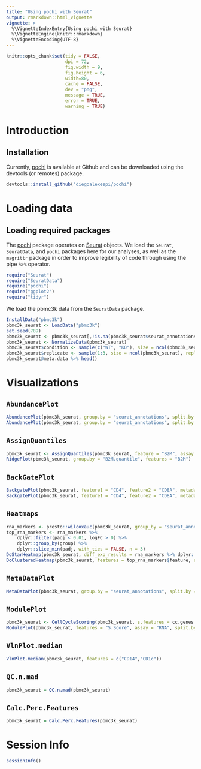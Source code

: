 ```yaml
---
title: "Using pochi with Seurat"
output: rmarkdown::html_vignette
vignette: >
  %\VignetteIndexEntry{Using pochi with Seurat}
  %\VignetteEngine{knitr::rmarkdown}
  %\VignetteEncoding{UTF-8}
---
```



``` r
knitr::opts_chunk$set(tidy = FALSE,
                      dpi = 72,
                      fig.width = 9,
                      fig.height = 6,
                      width=80,
                      cache = FALSE,
                      dev = "png",
                      message = TRUE,
                      error = TRUE,
                      warning = TRUE)
```

# Introduction

## Installation
Currently, [pochi](http://github.com/diegoalexespi/pochi) is available at Github and can be downloaded using the devtools (or remotes) package.
```r
devtools::install_github("diegoalexespi/pochi")
```


# Loading data

## Loading required packages

The [pochi](http://github.com/diegoalexespi/pochi) package operates on [Seurat](http://github.com/satijalab/Seurat) objects. We load the `Seurat`, `SeuratData`, and `pochi` packages here for our analyses, as well as the `magrittr` package in order to improve legibility of code through using the pipe `%>%` operator.

```r
require("Seurat")
require("SeuratData")
require("pochi")
require("ggplot2")
require("tidyr")
```

We load the pbmc3k data from the `SeuratData` package.
```r
InstallData("pbmc3k")
pbmc3k_seurat <- LoadData("pbmc3k")
set.seed(789)
pbmc3k_seurat <- pbmc3k_seurat[,!is.na(pbmc3k_seurat$seurat_annotations)]
pbmc3k_seurat <- NormalizeData(pbmc3k_seurat)
pbmc3k_seurat$condition <- sample(c("WT", "KO"), size = ncol(pbmc3k_seurat), replace = TRUE)
pbmc3k_seurat$replicate <- sample(1:3, size = ncol(pbmc3k_seurat), replace = TRUE)
pbmc3k_seurat@meta.data %>% head()
```

# Visualizations

## `AbundancePlot`

```r
AbundancePlot(pbmc3k_seurat, group.by = "seurat_annotations", split.by = "condition", replicate.by = "replicate")
AbundancePlot(pbmc3k_seurat, group.by = "seurat_annotations", split.by = "condition", replicate.by = "replicate", paired = TRUE, draw_paths = TRUE, sina_shift = FALSE)
```

## `AssignQuantiles`

```r
pbmc3k_seurat <- AssignQuantiles(pbmc3k_seurat, feature = "B2M", assay = "RNA", slot = "data", split.by = "condition", quantile.probs = c(0,0.4,0.8,1))
RidgePlot(pbmc3k_seurat, group.by = "B2M.quantile", features = "B2M")
```

## `BackGatePlot`

```r
BackgatePlot(pbmc3k_seurat, feature1 = "CD4", feature2 = "CD8A", metadata.col = "seurat_annotations", metadata.selection = "Memory CD4 T")
BackgatePlot(pbmc3k_seurat, feature1 = "CD4", feature2 = "CD8A", metadata.col = "seurat_annotations", metadata.selection = "CD8 T")
```

## `Heatmaps`

```r
rna_markers <- presto::wilcoxauc(pbmc3k_seurat, group_by = "seurat_annotations")
top_rna_markers <- rna_markers %>% 
    dplyr::filter(padj < 0.01, logFC > 0) %>%
    dplyr::group_by(group) %>% 
    dplyr::slice_min(padj, with_ties = FALSE, n = 3)
DoStarHeatmap(pbmc3k_seurat, diff_exp_results = rna_markers %>% dplyr::filter(group != "Platelet"), assay = "RNA", slot = "data", group.by = "seurat_annotations", p_val_choice = 0.01, logFC_choice = 2)
DoClusteredHeatmap(pbmc3k_seurat, features = top_rna_markers$feature, assay = "RNA", group.by = "seurat_annotations")
```

## `MetaDataPlot`

```r
MetaDataPlot(pbmc3k_seurat, group.by = "seurat_annotations", split.by = "replicate")
```

## `ModulePlot`

```r
pbmc3k_seurat <- CellCycleScoring(pbmc3k_seurat, s.features = cc.genes.updated.2019$s.genes, g2m.features = cc.genes.updated.2019$g2m.genes)
ModulePlot(pbmc3k_seurat, features = "S.Score", assay = "RNA", split.by = "condition", replicate.by = "replicate")
```

## `VlnPlot.median`

```r
VlnPlot.median(pbmc3k_seurat, features = c("CD14","CD1c"))
```

## `QC.n.mad`

```r
pbmc3k_seurat = QC.n.mad(pbmc3k_seurat)
```

## `Calc.Perc.Features`

```r
pbmc3k_seurat = Calc.Perc.Features(pbmc3k_seurat)
```

# Session Info
```r
sessionInfo()
```
